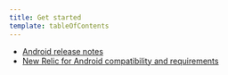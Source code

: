 ```yaml
---
title: Get started
template: tableOfContents
---
```


* [Android release notes](/docs/mobile-monitoring/new-relic-mobile-android/get-started/android-release-notes)
* [New Relic for Android compatibility and requirements](/docs/mobile-monitoring/new-relic-mobile-android/get-started/new-relic-android-compatibility-requirements)
